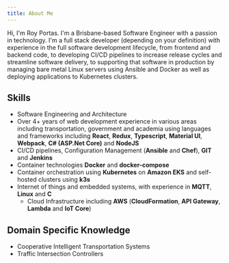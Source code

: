 ```yaml
---
title: About Me
---
```


Hi, I'm Roy Portas. I'm a Brisbane-based Software Engineer with a passion in technology.
I'm a full stack developer (depending on your definition) with experience in the full software development lifecycle,
from frontend and backend code, to developing CI/CD pipelines to increase release cycles and streamline software delivery,
to supporting that software in production by managing bare metal Linux servers using Ansible and Docker as well as deploying applications to Kubernetes clusters.

## Skills

- Software Engineering and Architecture
- Over 4+ years of web development experience in various areas including
  transportation, government and academia using languages and frameworks
  including **React**, **Redux**, **Typescript**,
  **Material UI**, **Webpack**, **C# (ASP.Net Core)** and **NodeJS**
- CI/CD pipelines, Configuration Management (**Ansible** and **Chef**), **GIT** and **Jenkins**
- Container technologies **Docker** and **docker-compose**
- Container orchestration using **Kubernetes** on **Amazon EKS** and self-hosted clusters using **k3s**
- Internet of things and embedded systems, with experience in **MQTT**, **Linux** and **C**
  - Cloud Infrastructure including **AWS** (**CloudFormation**, **API Gateway**, **Lambda** and **IoT Core**)

## Domain Specific Knowledge

- Cooperative Intelligent Transportation Systems
- Traffic Intersection Controllers

